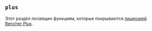 
## `plus`

Этот раздел посвящен функциям, которые покрываются [лицензией Bencher Plus](/legal/plus).

<PlusGitHub />
<PlusDisasterRecovery />
<PlusStats />
